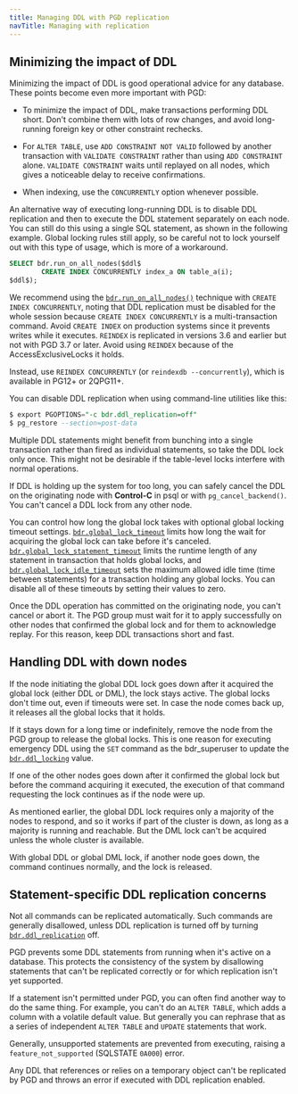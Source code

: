 ```yaml
---
title: Managing DDL with PGD replication
navTitle: Managing with replication
---
```


## Minimizing the impact of DDL

Minimizing the impact of DDL is good operational advice for any database. These points become even more
important with PGD:

-   To minimize the impact of DDL, make transactions performing DDL short.
    Don't combine them with lots of row changes, and avoid long-running 
    foreign key or other constraint rechecks.

-   For `ALTER TABLE`, use `ADD CONSTRAINT NOT VALID` followed by another
    transaction with `VALIDATE CONSTRAINT` rather than using `ADD CONSTRAINT` alone.
    `VALIDATE CONSTRAINT` waits until replayed on all nodes, which
    gives a noticeable delay to receive confirmations.

-   When indexing, use the `CONCURRENTLY` option whenever possible.

An alternative way of executing long-running DDL is to disable DDL replication
and then to execute the DDL statement separately on each node. You can 
still do this using a single SQL statement, as shown in the following example.
Global locking rules still apply, so be careful not to lock
yourself out with this type of usage, which is more of a
workaround.

```sql
SELECT bdr.run_on_all_nodes($ddl$
        CREATE INDEX CONCURRENTLY index_a ON table_a(i);
$ddl$);
```

We recommend using the [`bdr.run_on_all_nodes()`](/pgd/latest/reference/functions#bdrrun_on_all_nodes) technique with `CREATE
INDEX CONCURRENTLY`, noting that DDL replication must be disabled for the whole
session because `CREATE INDEX CONCURRENTLY` is a multi-transaction command.
Avoid `CREATE INDEX` on production systems
since it prevents writes while it executes.
`REINDEX` is replicated in versions 3.6 and earlier but not with PGD 3.7 or later.
Avoid using `REINDEX` because of the AccessExclusiveLocks it holds.

Instead, use `REINDEX CONCURRENTLY` (or `reindexdb --concurrently`),
which is available in PG12+ or 2QPG11+.

You can disable DDL replication when using command-line utilities like this:

```sql
$ export PGOPTIONS="-c bdr.ddl_replication=off"
$ pg_restore --section=post-data
```

Multiple DDL statements might benefit from bunching into a single transaction
rather than fired as individual statements, so take the DDL lock 
only once. This might not be desirable if the table-level locks interfere with
normal operations.

If DDL is holding up the system for too long, you can safely
cancel the DDL on the originating node with **Control-C** in psql or with `pg_cancel_backend()`.
You can't cancel a DDL lock from any other node.

You can control how long the global lock takes with optional global locking
timeout settings. [`bdr.global_lock_timeout`](/pgd/latest/reference/pgd-settings#bdrglobal_lock_timeout) limits how long the wait for
acquiring the global lock can take before it's canceled.
[`bdr.global_lock_statement_timeout`](/pgd/latest/reference/pgd-settings#bdrglobal_lock_statement_timeout) limits the runtime length of any statement
in transaction that holds global locks, and [`bdr.global_lock_idle_timeout`](/pgd/latest/reference/pgd-settings#bdrglobal_lock_idle_timeout) sets
the maximum allowed idle time (time between statements) for a transaction
holding any global locks. You can disable all of these timeouts by setting their
values to zero.

Once the DDL operation has committed on the originating node, you can't cancel or abort it. 
The PGD group must wait for it to apply successfully on
other nodes that confirmed the global lock and for them to acknowledge replay.
For this reason, keep DDL transactions short and fast.

## Handling DDL with down nodes

If the node initiating the global DDL lock goes down after it acquired
the global lock (either DDL or DML), the lock stays active.
The global locks don't time out, even if timeouts were set.
In case the node comes back up, it releases all the global
locks that it holds.

If it stays down for a long time or indefinitely,
remove the node from the PGD group to release the global locks. This
is one reason for executing emergency DDL using the `SET` command as
the bdr_superuser to update the [`bdr.ddl_locking`](/pgd/latest/reference/pgd-settings#bdrddl_locking) value.

If one of the other nodes goes down after it confirmed the global lock
but before the command acquiring it executed, the execution of
that command requesting the lock continues as if the node were up.

As mentioned earlier, the global DDL lock requires only a majority of
the nodes to respond, and so it works if part of the cluster is down, as long as a
majority is running and reachable. But the DML lock can't be acquired
unless the whole cluster is available.

With global DDL or global DML lock, if another node goes down, the
command continues normally, and the lock is released.

## Statement-specific DDL replication concerns

Not all commands can be replicated automatically. Such commands
are generally disallowed, unless DDL replication is turned off
by turning [`bdr.ddl_replication`](/pgd/latest/reference/pgd-settings#bdrddl_replication) off.

PGD prevents some DDL statements from running when it's active on a
database. This protects the consistency of the system by disallowing
statements that can't be replicated correctly or for which replication
isn't yet supported.

If a statement isn't permitted under PGD, you can often find
another way to do the same thing. For example, you can't do an `ALTER TABLE`,
which adds a column with a volatile default value. But generally you can
rephrase that as a series of independent `ALTER TABLE` and `UPDATE` statements
that work.

Generally, unsupported statements are prevented from 
executing, raising a `feature_not_supported` (SQLSTATE `0A000`) error.

Any DDL that references or relies on a temporary object can't
be replicated by PGD and throws an error if executed with DDL replication
enabled.
